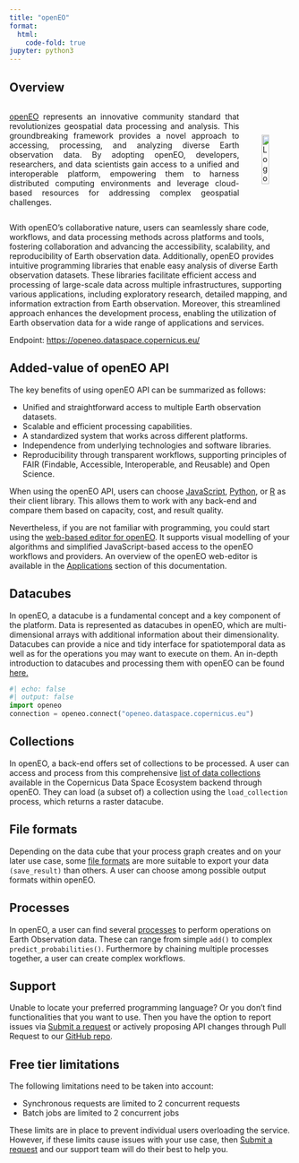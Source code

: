 ```yaml
---
title: "openEO"
format:
  html:
    code-fold: true
jupyter: python3
---
```


## Overview

<div style="display: flex; align-items: center;"><p style="flex: 1; text-align: justify;"><a href="https://dataspace.copernicus.eu/analyse/openeo">openEO</a> represents an innovative community standard that revolutionizes geospatial data processing and analysis. This groundbreaking framework provides a novel approach to accessing, processing, and analyzing diverse Earth observation data. By adopting openEO, developers, researchers, and data scientists gain access to a unified and interoperable platform, empowering them to harness distributed computing environments and leverage cloud-based resources for addressing complex geospatial challenges.</p><a href="hhttps://dataspace.copernicus.eu/analyse/openeo" target="_blank" style="margin-left: 40px;"><img src="_images/openEO_logo.png" alt="Logo" style="height: 50%; max-height: 100px;"></a></div>



With openEO's collaborative nature, users can seamlessly share code, workflows, and data processing methods across platforms and tools, fostering collaboration and advancing the accessibility, scalability, and reproducibility of Earth observation data. Additionally, openEO provides intuitive programming libraries that enable easy analysis of diverse Earth observation datasets. These libraries facilitate efficient access and processing of large-scale data across multiple infrastructures, supporting various applications, including exploratory research, detailed mapping, and information extraction from Earth observation. Moreover, this streamlined approach enhances the development process, enabling the utilization of Earth observation data for a wide range of applications and services.

Endpoint: [https://openeo.dataspace.copernicus.eu/](https://openeo.dataspace.copernicus.eu/){target="_blank"}

## Added-value of openEO API

The key benefits of using openEO API can be summarized as follows:

* Unified and straightforward access to multiple Earth observation datasets.
* Scalable and efficient processing capabilities.
* A standardized system that works across different platforms.
* Independence from underlying technologies and software libraries.
* Reproducibility through transparent workflows, supporting principles of FAIR (Findable, Accessible, Interoperable, and Reusable) and Open Science.

When using the openEO API, users can choose [JavaScript](JavaScript_Client/JavaScript.qmd), [Python](Python_Client/Python.qmd), or [R](R_Client/R.qmd) as their client library. This allows them to work with any back-end and compare them based on capacity, cost, and result quality.

Nevertheless, if you are not familiar with programming, you could start using the [web-based editor for openEO](#). It supports visual modelling of your algorithms and simplified JavaScript-based access to the openEO workflows and providers. An overview of the openEO web-editor is available in the [Applications](https://documentation.dataspace.copernicus.eu/Applications.html) section of this documentation. 

## Datacubes

In openEO, a datacube is a fundamental concept and a key component of the platform. Data is represented as datacubes in openEO, which are multi-dimensional arrays with additional information about their dimensionality. Datacubes can provide a nice and tidy interface for spatiotemporal data as well as for the operations you may want to execute on them. An in-depth introduction to datacubes and processing them with openEO can be found [here.](https://openeo.org/documentation/1.0/datacubes.html){target='_blank'}


```python
#| echo: false
#| output: false
import openeo
connection = openeo.connect("openeo.dataspace.copernicus.eu")

```

## Collections

In openEO, a back-end offers set of collections to be processed. A user can access and process from this comprehensive [list of data collections](./Collections.qmd) available in the Copernicus Data Space Ecosystem backend through openEO. They can load (a subset of) a collection using the `load_collection` process, which returns a raster datacube. 

## File formats

Depending on the data cube that your process graph creates and on your later use case, some [file formats](./File_formats.qmd) are more suitable to export your data `(save_result)` than others. A user can choose among possible output formats within openEO.

## Processes

In openEO, a user can find several [processes](./Processes.qmd) to perform operations on Earth Observation data. These can range from simple `add()` to complex `predict_probabilities()`. Furthermore by chaining multiple processes together, a user can create complex workflows. 

## Support

Unable to locate your preferred programming language? Or you don't find functionalities that you want to use. Then you have the option to report issues via [Submit a request](https://helpcenter.dataspace.copernicus.eu/hc/en-gb/requests/new){target='_blank'} or actively proposing API changes through Pull Request to our [GitHub repo](https://github.com/eu-cdse){target='_blank'}.


## Free tier limitations

The following limitations need to be taken into account:

* Synchronous requests are limited to 2 concurrent requests
* Batch jobs are limited to 2 concurrent jobs

These limits are in place to prevent individual users overloading the service. However, if these limits cause issues with your use case, then [Submit a request](https://helpcenter.dataspace.copernicus.eu/hc/en-gb/requests/new){target='_blank'} and our support team will do their best to help you.
